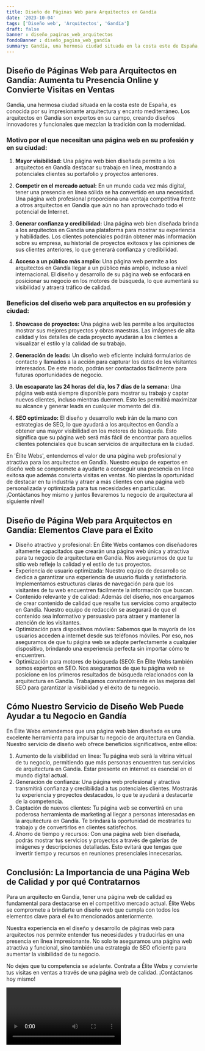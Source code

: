 ```yaml
---
title: Diseño de Páginas Web para Arquitectos en Gandía
date: '2023-10-04'
tags: ['Diseño web', 'Arquitectos', 'Gandía']
draft: false
banner : diseño_paginas_web_arquitectos
fondoBanner : diseño_pagina_web_gandía
summary: Gandía, una hermosa ciudad situada en la costa este de España, es conocida por su impresionante arquitectura y encanto mediterráneo. Los arquitectos en Gandía son expertos en su campo, creando diseños innovadores y funcionales que mezclan la tradición con la modernidad.
---
```


## Diseño de Páginas Web para Arquitectos en Gandía: Aumenta tu Presencia Online y Convierte Visitas en Ventas

Gandía, una hermosa ciudad situada en la costa este de España, es conocida por su impresionante arquitectura y encanto mediterráneo. Los arquitectos en Gandía son expertos en su campo, creando diseños innovadores y funcionales que mezclan la tradición con la modernidad.

### Motivo por el que necesitan una página web en su profesión y en su ciudad:

1. **Mayor visibilidad:** Una página web bien diseñada permite a los arquitectos en Gandía destacar su trabajo en línea, mostrando a potenciales clientes su portafolio y proyectos anteriores.

2. **Competir en el mercado actual:** En un mundo cada vez más digital, tener una presencia en línea sólida se ha convertido en una necesidad. Una página web profesional proporciona una ventaja competitiva frente a otros arquitectos en Gandía que aún no han aprovechado todo el potencial de Internet.

3. **Generar confianza y credibilidad:** Una página web bien diseñada brinda a los arquitectos en Gandía una plataforma para mostrar su experiencia y habilidades. Los clientes potenciales podrán obtener más información sobre su empresa, su historial de proyectos exitosos y las opiniones de sus clientes anteriores, lo que generará confianza y credibilidad.

4. **Acceso a un público más amplio:** Una página web permite a los arquitectos en Gandía llegar a un público más amplio, incluso a nivel internacional. El diseño y desarrollo de su página web se enfocará en posicionar su negocio en los motores de búsqueda, lo que aumentará su visibilidad y atraerá tráfico de calidad.

### Beneficios del diseño web para arquitectos en su profesión y ciudad:

1. **Showcase de proyectos:** Una página web les permite a los arquitectos mostrar sus mejores proyectos y obras maestras. Las imágenes de alta calidad y los detalles de cada proyecto ayudarán a los clientes a visualizar el estilo y la calidad de su trabajo.

2. **Generación de leads:** Un diseño web eficiente incluirá formularios de contacto y llamados a la acción para capturar los datos de los visitantes interesados. De este modo, podrán ser contactados fácilmente para futuras oportunidades de negocio.

3. **Un escaparate las 24 horas del día, los 7 días de la semana:** Una página web está siempre disponible para mostrar su trabajo y captar nuevos clientes, incluso mientras duermen. Esto les permitirá maximizar su alcance y generar leads en cualquier momento del día.

4. **SEO optimizado:** El diseño y desarrollo web irán de la mano con estrategias de SEO, lo que ayudará a los arquitectos en Gandía a obtener una mayor visibilidad en los motores de búsqueda. Esto significa que su página web será más fácil de encontrar para aquellos clientes potenciales que buscan servicios de arquitectura en la ciudad.

En 'Élite Webs', entendemos el valor de una página web profesional y atractiva para los arquitectos en Gandía. Nuestro equipo de expertos en diseño web se compromete a ayudarte a conseguir una presencia en línea exitosa que además convierta visitas en ventas. No pierdas la oportunidad de destacar en tu industria y atraer a más clientes con una página web personalizada y optimizada para tus necesidades en particular. ¡Contáctanos hoy mismo y juntos llevaremos tu negocio de arquitectura al siguiente nivel!

<GifSeo />

<Cta />

## Diseño de Página Web para Arquitectos en Gandía: Elementos Clave para el Éxito

- Diseño atractivo y profesional: En Élite Webs contamos con diseñadores altamente capacitados que crearán una página web única y atractiva para tu negocio de arquitectura en Gandía. Nos aseguramos de que tu sitio web refleje la calidad y el estilo de tus proyectos.
- Experiencia de usuario optimizada: Nuestro equipo de desarrollo se dedica a garantizar una experiencia de usuario fluida y satisfactoria. Implementamos estructuras claras de navegación para que los visitantes de tu web encuentren fácilmente la información que buscan.
- Contenido relevante y de calidad: Además del diseño, nos encargamos de crear contenido de calidad que resalte tus servicios como arquitecto en Gandía. Nuestro equipo de redacción se asegurará de que el contenido sea informativo y persuasivo para atraer y mantener la atención de los visitantes.
- Optimización para dispositivos móviles: Sabemos que la mayoría de los usuarios acceden a internet desde sus teléfonos móviles. Por eso, nos aseguramos de que tu página web se adapte perfectamente a cualquier dispositivo, brindando una experiencia perfecta sin importar cómo te encuentren.
- Optimización para motores de búsqueda (SEO): En Élite Webs también somos expertos en SEO. Nos aseguramos de que tu página web se posicione en los primeros resultados de búsqueda relacionados con la arquitectura en Gandía. Trabajamos constantemente en las mejoras del SEO para garantizar la visibilidad y el éxito de tu negocio.

## Cómo Nuestro Servicio de Diseño Web Puede Ayudar a tu Negocio en Gandía

En Élite Webs entendemos que una página web bien diseñada es una excelente herramienta para impulsar tu negocio de arquitectura en Gandía. Nuestro servicio de diseño web ofrece beneficios significativos, entre ellos:

1. Aumento de la visibilidad en línea: Tu página web será la vitrina virtual de tu negocio, permitiendo que más personas encuentren tus servicios de arquitectura en Gandía. Estar presente en internet es esencial en el mundo digital actual.
2. Generación de confianza: Una página web profesional y atractiva transmitirá confianza y credibilidad a tus potenciales clientes. Mostrarás tu experiencia y proyectos destacados, lo que te ayudará a destacarte de la competencia.
3. Captación de nuevos clientes: Tu página web se convertirá en una poderosa herramienta de marketing al llegar a personas interesadas en la arquitectura en Gandía. Te brindará la oportunidad de mostrarles tu trabajo y de convertirlos en clientes satisfechos.
4. Ahorro de tiempo y recursos: Con una página web bien diseñada, podrás mostrar tus servicios y proyectos a través de galerías de imágenes y descripciones detalladas. Esto evitará que tengas que invertir tiempo y recursos en reuniones presenciales innecesarias.

## Conclusión: La Importancia de una Página Web de Calidad y por qué Contratarnos

Para un arquitecto en Gandía, tener una página web de calidad es fundamental para destacarse en el competitivo mercado actual. Élite Webs se compromete a brindarte un diseño web que cumpla con todos los elementos clave para el éxito mencionados anteriormente.

Nuestra experiencia en el diseño y desarrollo de páginas web para arquitectos nos permite entender tus necesidades y traducirlas en una presencia en línea impresionante. No solo te aseguramos una página web atractiva y funcional, sino también una estrategia de SEO eficiente para aumentar la visibilidad de tu negocio.

No dejes que tu competencia se adelante. Contrata a Élite Webs y convierte tus visitas en ventas a través de una página web de calidad. ¡Contáctanos hoy mismo!

<Video />

<CtaBot job='Arquitectos' city='Gandía'/>

<Gmaps query='Gandía+españa+maps' />